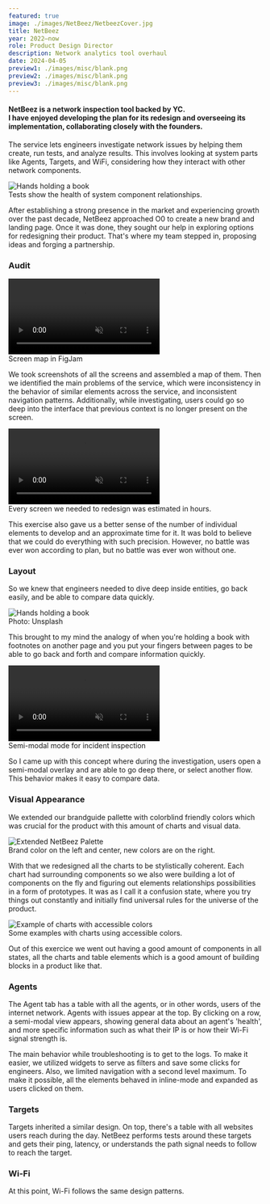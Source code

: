 ```yaml
---
featured: true
image: ./images/NetBeez/NetbeezCover.jpg
title: NetBeez
year: 2022—now
role: Product Design Director
description: Network analytics tool overhaul
date: 2024-04-05
preview1: ./images/misc/blank.png
preview2: ./images/misc/blank.png
preview3: ./images/misc/blank.png
---
```



#### <span class="text-gray-700">NetBeez is a network inspection tool backed by YC.</span><br/>I have enjoyed developing the plan for its redesign and overseeing its implementation, collaborating closely with the founders.

The service lets engineers investigate network issues by helping them create, run tests, and analyze results. This involves looking at system parts like Agents, Targets, and WiFi, considering how they interact with other network components.

<Image class='' src={Scheme} alt='Hands holding a book'/>
<figcaption>Tests show the health of system component relationships.</figcaption>

After establishing a strong presence in the market and experiencing growth over the past decade, NetBeez approached O0 to create a new brand and landing page. Once it was done, they sought our help in exploring options for redesigning their product. That's where my team stepped in, proposing ideas and forging a partnership.

### Audit

<video class="rounded-md lg:rounded-xl aspect-video object-cover object-top" muted autoplay no-controls loop>
  <source src={ScreenMap} type="video/mp4"/>
</video>
<figcaption>Screen map in FigJam</figcaption>

We took screenshots of all the screens and assembled a map of them. Then we identified the main problems of the service, which were inconsistency in the behavior of similar elements across the service, and inconsistent navigation patterns. Additionally, while investigating, users could go so deep into the interface that previous context is no longer present on the screen.

<video class="rounded-md lg:rounded-xl aspect-video object-cover object-top" muted autoplay no-controls loop>
  <source src={Estimation} type="video/mp4"/>
</video>
<figcaption>Every screen we needed to redesign was estimated in hours.</figcaption>

This exercise also gave us a better sense of the number of individual elements to develop and an approximate time for it. It was bold to believe that we could do everything with such precision. However, no battle was ever won according to plan, but no battle was ever won without one.

### Layout

So we knew that engineers needed to dive deep inside entities, go back easily, and be able to compare data quickly.

<Image class='aspect-video object-cover object-top' src={HandsBook} alt='Hands holding a book'/>
<figcaption>Photo: Unsplash</figcaption>

This brought to my mind the analogy of when you're holding a book with footnotes on another page and you put your fingers between pages to be able to go back and forth and compare information quickly.

<video class="rounded-md lg:rounded-xl aspect-video object-cover object-top" muted autoplay no-controls loop>
  <source src={Layout} type="video/mp4"/>
</video>
<figcaption>Semi-modal mode for incident inspection</figcaption>

So I came up with this concept where during the investigation, users open a semi-modal overlay and are able to go deep there, or select another flow. This behavior makes it easy to compare data.

### Visual Appearance

We extended our brandguide pallette with colorblind friendly colors which was crucial for the product with this amount of charts and visual data.

<Image class='object-cover object-top' src={Palette} alt='Extended NetBeez Palette'/>
<figcaption>Brand color on the left and center, new colors are on the right.</figcaption>

With that we redesigned all the charts to be stylistically coherent. Each chart had surrounding components so we also were building a lot of components on the fly and figuring out elements relationships possibilities in a form of prototypes. It was as I call it a confusion state, where you try things out constantly and initially find universal rules for the universe of the product.

<Image class='object-cover object-top' src={Frame1} alt='Example of charts with accessible colors'/>
<figcaption>Some examples with charts using accessible colors.</figcaption>

Out of this exercice we went out having a good amount of components in all states, all the charts and table elements which is a good amount of building blocks in a product like that.

### Agents

<SingleVideo src={AgentOverview} caption="An overview of Agent contents."/>

The Agent tab has a table with all the agents, or in other words, users of the internet network. Agents with issues appear at the top. By clicking on a row, a semi-modal view appears, showing general data about an agent's 'health', and more specific information such as what their IP is or how their Wi-Fi signal strength is.

<SingleVideo src={AgentInspection} caption="General Agent logs inspection flow."/>

The main behavior while troubleshooting is to get to the logs. To make it easier, we utilized widgets to serve as filters and save some clicks for engineers. Also, we limited navigation with a second level maximum. To make it possible, all the elements behaved in inline-mode and expanded as users clicked on them.

### Targets

<SingleVideo src={Targets} caption="Target inspection flow."/>

Targets inherited a similar design. On top, there's a table with all websites users reach during the day. NetBeez performs tests around these targets and gets their ping, latency, or understands the path signal needs to follow to reach the target.

### Wi-Fi

<SingleVideo src={Wifi} caption="Wi-Fi inspection flow."/>

At this point, Wi-Fi follows the same design patterns.